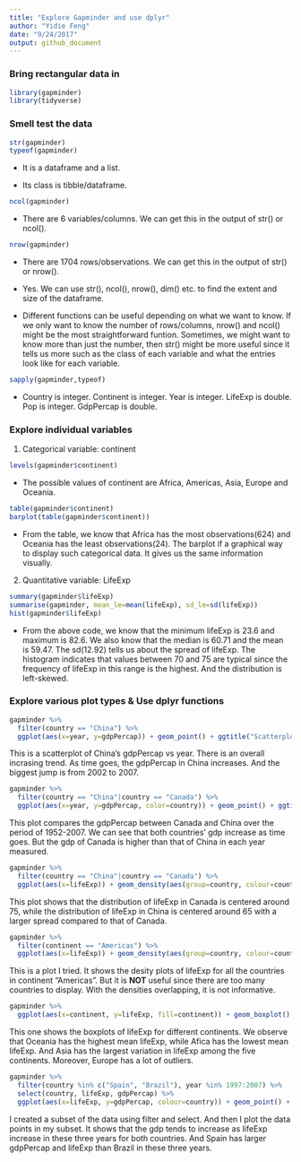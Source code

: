 ```yaml
---
title: "Explore Gapminder and use dplyr"
author: "Yidie Feng"
date: "9/24/2017"
output: github_document
---
```


### Bring rectangular data in
```r
library(gapminder)
library(tidyverse)
```

### Smell test the data
```r
str(gapminder)
typeof(gapminder)
```
- It is a dataframe and a list.

- Its class is tibble/dataframe.

```r
ncol(gapminder)
```
- There are 6 variables/columns. We can get this in the output of str() or ncol().

```r
nrow(gapminder)
```
- There are 1704 rows/observations. We can get this in the output of str() or nrow(). 

- Yes. We can use str(), ncol(), nrow(), dim() etc. to find the extent and size of the dataframe. 

- Different functions can be useful depending on what we want to know. If we only want to know the number of rows/columns, nrow() and ncol() might be the most straightforward funtion. Sometimes, we might want to know more than just the number, then str() might be more useful since it tells us more such as the class of each variable and what the entries look like for each variable.   

```r
sapply(gapminder,typeof)
```
- Country is integer. Continent is integer. Year is integer. LifeExp is double. Pop is integer. GdpPercap is double.

### Explore individual variables
1. Categorical variable: continent
```r
levels(gapminder$continent)
```
- The possible values of continent are Africa, Americas, Asia, Europe and Oceania. 

```r
table(gapminder$continent)
barplot(table(gapminder$continent))
```
- From the table, we know that Africa has the most observations(624) and Oceania has the least observations(24). The barplot if a graphical way to display such categorical data. It gives us the same information visually.

2. Quantitative variable: LifeExp
```r
summary(gapminder$lifeExp)
summarise(gapminder, mean_le=mean(lifeExp), sd_le=sd(lifeExp))
hist(gapminder$lifeExp)
```
- From the above code, we know that the minimum lifeExp is 23.6 and maximum is 82.6. We also know that the median is 60.71 and the mean is 59.47. The sd(12.92) tells us about the spread of lifeExp. The histogram indicates that values between 70 and 75 are typical since the frequency of lifeExp in this range is the highest. And the distribution is left-skewed.

### Explore various plot types & Use dplyr functions
```r
gapminder %>%
  filter(country == "China") %>%
  ggplot(aes(x=year, y=gdpPercap)) + geom_point() + ggtitle("Scatterplot of GDP in China from 1952 to 2007") + xlab("Year") + ylab("GDP per capita")
```
This is a scatterplot of China's gdpPercap vs year. There is an overall incrasing trend. As time goes, the gdpPercap in China increases. And the biggest jump is from 2002 to 2007.

```r
gapminder %>%
  filter(country == "China"|country == "Canada") %>%
  ggplot(aes(x=year, y=gdpPercap, color=country)) + geom_point() + ggtitle("Scatterplot of GDP in China vs Canada from 1952 to 2007") + xlab("Year") + ylab("GDP per capita")
```
This plot compares the gdpPercap between Canada and China over the period of 1952-2007. We can see that both countries' gdp increase as time goes. But the gdp of Canada is higher than that of China in each year measured.

```r
gapminder %>%
  filter(country == "China"|country == "Canada") %>%
  ggplot(aes(x=lifeExp)) + geom_density(aes(group=country, colour=country, fill=country), alpha=0.3) + ggtitle("Density Plots of LifeExp in China vs Canada")
```
This plot shows that the distribution of lifeExp in Canada is centered around 75, while the distribution of lifeExp in China is centered around 65 with a larger spread compared to that of Canada.

```r
gapminder %>%
  filter(continent == "Americas") %>%
  ggplot(aes(x=lifeExp)) + geom_density(aes(group=country, colour=country, fill=country), alpha=0.3)
```
This is a plot I tried. It shows the desity plots of lifeExp for all the countries in continent "Americas". But it is **NOT** useful since there are too many countries to display. With the densities overlapping, it is not informative.

```r
gapminder %>%
  ggplot(aes(x=continent, y=lifeExp, fill=continent)) + geom_boxplot() + ggtitle("Boxplots of LifeExp of Different Continents")
```
This one shows the boxplots of lifeExp for different continents. We observe that Oceania has the highest mean lifeExp, while Afica has the lowest mean lifeExp. And Asia has the largest variation in lifeExp among the five continents. Moreover, Europe has a lot of outliers.

```r
gapminder %>%
  filter(country %in% c("Spain", "Brazil"), year %in% 1997:2007) %>%
  select(country, lifeExp, gdpPercap) %>%
  ggplot(aes(x=lifeExp, y=gdpPercap, colour=country)) + geom_point() + ggtitle("GDP vs lifeExp in Spain and Brazil from 1997 to 2007")
```
I created a subset of the data using filter and select. And then I plot the data points in my subset. It shows that the gdp tends to increase as lifeExp increase in these three years for both countries. And Spain has larger gdpPercap and lifeExp than Brazil in these three years.



